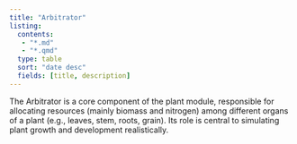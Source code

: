 ```yaml
---
title: "Arbitrator"
listing:
  contents: 
   - "*.md"
   - "*.qmd"
  type: table
  sort: "date desc"
  fields: [title, description]
---
```


The Arbitrator is a core component of the plant module, responsible for allocating resources (mainly biomass and nitrogen) among different organs of a plant (e.g., leaves, stem, roots, grain). Its role is central to simulating plant growth and development realistically.